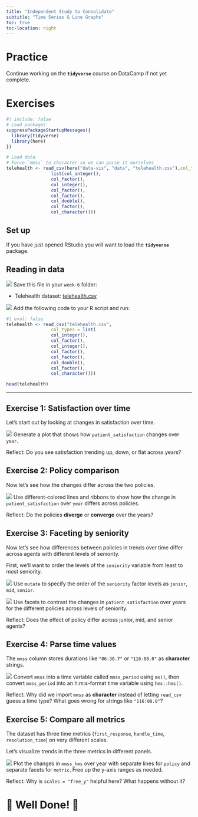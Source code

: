 ```yaml
---
title: "Independent Study to Consolidate"
subtitle: "Time Series & Line Graphs"
toc: true
toc-location: right
---
```


# Practice

Continue working on the **`tidyverse`** course on DataCamp if not yet complete.

# Exercises

```r
#| include: false
# Load packages
suppressPackageStartupMessages({
  library(tidyverse)
  library(here)
})

# Load data
# Force `mmss` to character so we can parse it ourselves
telehealth <- read_csv(here("data-vis", "data", "telehealth.csv"),col_types = 
                 list(col_integer(),
                 col_factor(),
                 col_integer(),
                 col_factor(),
                 col_factor(),
                 col_double(),
                 col_factor(),
                 col_character()))
```

## Set up

If you have just opened RStudio you will want to load the **`tidyverse`** package.


## Reading in data

![](images/do_on_your_computer.png) Save this file in your `week-6` folder:  

- Telehealth dataset: [telehealth.csv](../data/telehealth.csv)

![](images/do_in_R.png) Add the following code to your R script and run:

```r
#| eval: false
telehealth <- read_csv("telehealth.csv", 
                 col_types = list(
                 col_integer(),
                 col_factor(),
                 col_integer(),
                 col_factor(),
                 col_factor(),
                 col_double(),
                 col_factor(),
                 col_character()))
```

```r
head(telehealth)
```

---


## Exercise 1: Satisfaction over time

Let's start out by looking at changes in satisfaction over time.

![](images/do_in_R.png) Generate a plot that shows how `patient_satisfaction` changes over `year`.

Reflect: Do you see satisfaction trending up, down, or flat across years?


## Exercise 2: Policy comparison

Now let's see how the changes differ across the two policies.

![](images/do_in_R.png) Use different-colored lines and ribbons to show how the change in `patient_satisfaction` over `year` differs across policies.

Reflect: Do the policies **diverge** or **converge** over the years?



## Exercise 3: Faceting by seniority

Now let's see how differences between policies in trends over time differ across agents with different levels of seniority.

First, we'll want to order the levels of the `seniority` variable from least to most seniority.

![](images/do_in_R.png) Use `mutate` to specify the order of the `seniority` factor levels as `junior`, `mid`, `senior`. 


![](images/do_in_R.png) Use facets to contrast the changes in `patient_satisfaction` over years for the different policies across levels of seniority. 

Reflect: Does the effect of policy differ across junior, mid, and senior agents?



## Exercise 4: Parse time values

The `mmss` column stores durations like `"06:30.7"` or `"116:08.0"` as **character** strings.

![](images/do_in_R.png) Convert `mmss` into a time variable called `mmss_period` using `ms()`, then convert `mmss_period` into an h:m:s-format time variable using `hms::hms()`.


Reflect: Why did we import `mmss` as **character** instead of letting `read_csv` guess a time type? What goes wrong for strings like `"116:08.0"`?




## Exercise 5: Compare all metrics

The dataset has three time metrics (`first_response`, `handle_time`, `resolution_time`) on very different scales.

Let's visualize trends in the three metrics in different panels.

![](images/do_in_R.png) Plot the changes in `mmss_hms` over year with separate lines for `policy` and separate facets for `metric`. Free up the y-axis ranges as needed.

Reflect: Why is `scales = "free_y"` helpful here? What happens without it?



# 🥳 Well Done! 🎉

